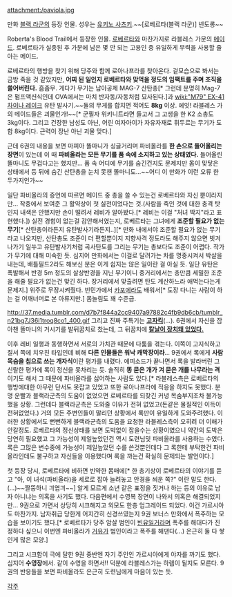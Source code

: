 attachment:/paviola.jpg

만화 [[블랙 라군]]의 등장 인물. 성우는 [[유키노 사츠키]].~~[로베르타(블랙 라군)] 넨도롱~~

Roberta's Blood Trail에서 등장한 인물. [[로베르타]]와 마찬가지로 라블레스 가문의 [[메이드]]. 로베르타가 실종된 후 가문에 남은 몇 안 되는 고용인 중 유일하게 무력을 사용할 줄 아는 메이드. 

로베르타의 행방을 찾기 위해 당주와 함께 로아나프라를 찾아온다. 겉모습으로 봐서는 금방 죽을 것 같았지만, '''어찌 된 일인지 로베르타와 맞먹을 정도의 임팩트를 주며 조직을 쓸어버린다.''' 흠좀무. 게다가 무기는 남아공제 MAG-7 산탄총[* 그런데 분명히 Mag-7은 펌프액션식인데 OVA에서는 마치 반자동/자동처럼 묘사된다.]과 [[wiki:"M79" EX-41 차이나 레이크]] 유탄 발사기.~~둘의 무게를 합치면 적어도 '''8kg''' 이상. 에잇! 라블레스 가의 메이드들은 괴물인가!~~[* 군필자 위키니트라면 들고서 그 고생을 한 K2 소총도 3kg이다. 그리고 건장한 남성도 아닌, 어린 여자아이가 자유자재로 휘두르는 무기가 도합 8kg이다. 근력이 장난 아닌 괴물 맞다.]

근데 6권의 내용을 보면 마피아 똘마니가 싱글거리며 파비올라를 '''한 손으로 들어올리는 장면'''이 있는데 이 때 '''파비올라는 모든 무기를 품 속에 소지하고 있는 상태였다.''' 들어올린 똘마니도 무겁다고는 했지만... 품 속 어디에 무기를 숨긴건지도 문제지만 몸이 맞닿은 상태에서 등 뒤에 숨긴 산탄총을 눈치 못챈 똘마니도...~~어디 이 만화가 이런 오류 한 두가지인가~~

일단 파비올라의 증언에 따르면 메이드 중 총을 쓸 수 있는건 로베르타와 자신 뿐이라지만... 작중에서 보여준 그 활약상이 첫 실전이었다는 것.(사람을 죽인 것에 대한 충격 탓인지 내색은 안했지만 손이 떨려서 레비가 알아봤다.[* 레비는 이걸 "처녀 딱지"라고 표현했다.]) 실전 경험이 없는걸 감안해서였는지, 로베르타는 그녀에게 '''조준할 필요가 없는 무기'''[* 산탄총이라든지 유탄발사기라든지..][* 만화 내에서야 조준할 필요가 없는 무기라고 나오지만, 산탄총도 조준이 더 편할뿐이지 지향사격 정도라도 해주지 않으면 빗겨나가기 일쑤고 유탄발사기처럼 곡사탄도를 그리는 무기는 총보다도 조준이 어렵다. 작가가 무기에 대해 미숙한 듯. 심지어 만화에서는 이걸로 달려가는 차를 명중시켜서 박살을 내는데, 배틀필드2라도 해보신 분은 이게 쉽지는 않은 일이란 걸 아실 듯. 일단 유탄은 폭발해서 반경 5m 정도의 살상반경을 지닌 무기이니 중거리에서는 총만큼 세밀한 조준을 해줄 필요가 없는건 맞긴 하다. 장거리에서 맞출려면 탄도 계산하느라 애먹는다는게 문제지.] 위주로 무장시켜줬다. 빈민가에서 [[카포에라]]도 배워서[* 도장 다니는 사람이 하는 걸 어깨너머로 본 아류지만.] 몸놀림도 꽤 수준급. 

http://37.media.tumblr.com/d7b7f844a2cc9407a97882c4fb9db6cb/tumblr_n21bg7J36i1troq8co1_400.gif
그리고 진짜 주특기는 '''[[고자킥]]'''(...). 6권에서 자신을 잡아챈 똘마니의 거시기를 발뒤꿈치로 찼는데, 그 뒤꿈치에 [[발에 칼날 달기|'''칼날이 장치돼 있었다.''']]

이후 레비 일행과 동행하면서 서로의 가치관 때문에 다툼을 겪는다. 이쪽이 고지식하고 질서 쪽에 치우친 타입인데 비해 '''다른 인물들은 워낙 캐막장이라'''... 9권에서 록에게 '''사람 목숨을 칩으로 쓰는 개자식'''이란 평가를 내렸다. 에피소드가 끝나면서 록을 발라버린 그 신랄한 평가에 록이 정신을 못차리는 듯. 솔직히 '''똥 묻은 개가 겨 묻은 개를 나무라는 격'''이기도 해서 그 때문에 파비올라를 싫어하는 사람도 있다.[* 라블레스측은 로베르타의 행방에대한 아무런 단서도 못잡고 있었고 또한 로아나프라에 적응을 하지도 못했다. 분명 운빨과 블랙라군측의 도움이 없었으면 로베르타를 되찾긴 커녕 목숨부지조차 불가능했을 상황. 그런데다 블랙라군측은 도와줄 이유가 전혀 없었고(돈같은 물질적인 이득이 전혀없었다.) 거의 모든 주변인들이 말리던 상황에서 록만이 유일하게 도와주려했다. 이러한 상황에서도 뻔뻔하게 블랙라군측의 도움을 요청한 라블레스측이 오히려 더 이해가 안갈정도. 로베르타의 정신상태를 보면 도박없이 잡을수는 상황이였으니 약간의 도박은 당연히 필요했고 그 가능성이 제일높았던건 역시 도련님및 파비올라를 사용하는 수였다. 록은 그많은 변수중에 가능성이 제일높았던 수를 쓴것뿐인데다 그 록한테 부탁한건 파비올라인데도 불구하고 자신들을 이용했다며 록을 까는건 확실히 문제되는 발언이다.]

첫 등장 당시, 로베르타에 비하면 빈약한 몸매에[* 한 총기상이 로베르타의 이야기를 듣고 "아, 이 녀석(파비올라)을 세로로 잡아 늘려놓고 안경을 씌운 쪽?" 이란 말도 한다.(…)~~짤뚱하니 긔엽긔~~] 알게 모르게 소년 같은 표정을 짓거나 하는 등의 이유로 남자 아니냐는 의혹을 사기도 했다. 다음편에서 수영복 장면이 나와서 의혹은 해결되었지만... 9권으로 가면서 상당히 시크해지고 외모도 한층 업그레이드 되었다. 이건 가르시아도 마찬가지. 남자취급 당한게 어지간히 신경쓰였는지 9권 보너스 만화에서 폭주하는 모습을 보이기도 했다.[* 로베르타가 당주 암살 범인이 [[빈유]]일거라며 폭주를 해대다가 진정하다 싶으니 이번엔 파비올라가 [[거유]]가 범인이라고 폭주를 해댄다(...) 은근히 둘 다 쌓인게 많은 모양.]

그리고 시크함이 극에 달한 9권 중반엔 자기 주인인 가르시아에게 야자를 까기도 했다. 심지어 '''수영장'''에서. 같이 수영을 하면서!! 덕분에 라블레스가는 하렘이 될지도 모른다. 9권의 반응들을 보면 파비올라도 은근히 도련님에게 마음이 있는 듯.

[[각주]]

